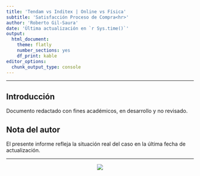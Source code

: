 ```yaml
---
title: 'Tendam vs Inditex | Online vs Física'
subtitle: 'Satisfacción Proceso de Compra<hr>'
author: 'Roberto Gil-Saura'
date: 'Última actualización en `r Sys.time()`'
output: 
  html_document: 
    theme: flatly
    number_sections: yes
    df_print: kable
editor_options: 
  chunk_output_type: console
---
```


------------------------------------------------------------------------------------------------------------------------------------------------------

## Introducción

Documento redactado con fines académicos, en desarrollo y no revisado.

## Nota del autor

El presente informe refleja la situación real del caso en la última fecha de actualización.

------------------------------------------------------------------------------------------------------------------------------------------------------

::: {style="text-align: center;"}
![](img.png)
:::
